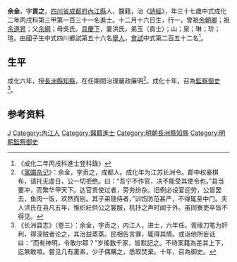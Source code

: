 {{明清人物信息框
| 姓名 = 余金
| 原名 =
| 圖片名稱= 
| 圖片大小 =
| 圖片說明 = 
| 最高職務 =
| 國家 = 大明 
| 爵位 =
| 籍貫 = [[四川省|四川省]][[成都府|成都府]][[內江縣|內江縣]]
| 族裔 = 
| 旗籍 = 
| 字號 = 
| 諡號 =
| 出生日期 = 十二月十六日
| 出生地點 =
| 逝世日期 = 
| 逝世地點 =
| 墓葬 =
| 配偶 = 洪氏
| 親屬 = 曾祖[[余朝卿|余朝卿]]，祖[[余道昇|余道昇]]，父[[余綱|余綱]]，母吳氏
| 出身 =
* 成化二年丙戌科進士
| 經歷 =
| 著作 =  
*
*
*
}}
'''余金'''{{BD|1430年||1489年||}}，字'''貢之'''，[[四川省|四川省]][[成都府|成都府]][[內江縣|內江縣]]人，醫籍，治《[[詩經|詩經]]》，年三十七歲中式成化二年丙戌科第三甲第一百三十一名進士。十二月十六日生，行一，曾祖[[余朝卿|余朝卿]]；祖[[余道昇|余道昇]]；父[[余綱|余綱]]；母吳氏。[[具慶下|具慶下]]，妻洪氏，弟玉（貢士）；山；泉；琳；玠；瑄。由國子生中式四川鄉試第五十六名[[舉人|舉人]]，[[會試|會試]]中式第二百五十二名<ref>《成化二年丙戌科進士登科錄》</ref>。

== 生平 ==
成化六年，授[[長洲縣|長洲縣]][[知縣|知縣]]，在任期間治理嚴政廉明<ref>《[[寓圃杂记|寓圃杂记]]》：余金，字贡之，成都人。成化年为江苏长洲令。郡中权豪棋布，请托无虚日，公一切拒绝。曰：“吾宁不作官，决不能受其使令也。”县当要冲，而繁华甲天下。达官贵使过者，旁务纷杂。旧例必设宴迎劳，公皆罢去，鱼肉一饭，欢然而别。其子弟随侍者，”训饬防范甚严，不得辄至中门。夫人洪氏在县凡五年，惟织紝供公之裳服，机抒之声时闻于外。虽同寮吏卒皆不得见。</ref>。成化十年，召為[[監察御史|監察御史]]<ref>《长洲县志》（卷三）：余金，字贡之，内江人，进士，六年任。胥缘刀笔为奸利，得深贼者论之，其治益蒸蒸。民相告言罪，辄得其情。或诣他所妄诋曰：“而有神明，令敢尔耶？”岁徭数千家，皆默記之。不待案籍為差其上下，迄無敢喧。嘗见几有畫素，少子偶購之，悉取焚棄。十年，召為御史。</ref>。

== 参考资料 ==
{{reflist}}

{{成化二年丙戌科殿试金榜}}

{{Authority control}}

{{DEFAULTSORT:}}
[[Category:余姓|J]]
[[Category:內江人|Category:內江人]]
[[Category:醫籍進士|Category:醫籍進士]]
[[Category:明朝長洲縣知縣|Category:明朝長洲縣知縣]]
[[Category:明朝監察御史|Category:明朝監察御史]]


{{明朝人物小作品}}